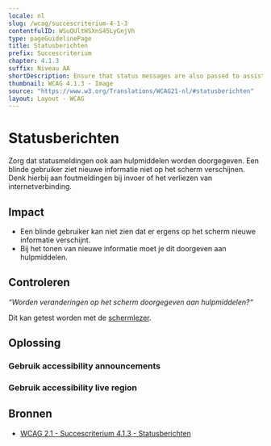 ```yaml
---
locale: nl
slug: /wcag/succescriterium-4-1-3
contentfulID: WSuQUltHSXnS45LyGnjVh
type: pageGuidelinePage
title: Statusberichten
prefix: Succescriterium
chapter: 4.1.3
suffix: Niveau AA
shortDescription: Ensure that status messages are also passed to assistive technologies.
thumbnail: WCAG 4.1.3 - Image
source: "https://www.w3.org/Translations/WCAG21-nl/#statusberichten"
layout: Layout - WCAG
---
```


# Statusberichten

Zorg dat statusmeldingen ook aan hulpmiddelen worden doorgegeven. Een blinde gebruiker ziet nieuwe informatie niet op het scherm verschijnen. Denk hierbij aan foutmeldingen bij invoer of het verliezen van internetverbinding.

## Impact

- Een blinde gebruiker kan niet zien dat er ergens op het scherm nieuwe informatie verschijnt.
- Bij het tonen van nieuwe informatie moet je dit doorgeven aan hulpmiddelen.

## Controleren

*“Worden veranderingen op het scherm doorgegeven aan hulpmiddelen?“*

Dit kan getest worden met de [schermlezer](/nl/stats/screen-reader).

## Oplossing

### Gebruik accessibility announcements

<CodeSample id="accessibility-announcement" locale="nl"/>

### Gebruik accessibility live region

<CodeSample id="accessibility-live-region" locale="nl"/>

## Bronnen

- [WCAG 2.1 - Succescriterium 4.1.3 - Statusberichten](https://www.w3.org/Translations/WCAG21-nl/#statusberichten)